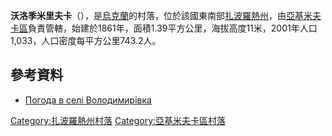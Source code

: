 {{coord|46|39|33|N|35|9|26|E|scale:100000|display=title}}

'''沃洛季米里夫卡'''（{{lang-uk|Володимирівка}}），是[[烏克蘭|烏克蘭]]的村落，位於該國東南部[[扎波羅熱州|扎波羅熱州]]，由[[亞基米夫卡區|亞基米夫卡區]]負責管轄，始建於1861年，面積1.39平方公里，海拔高度11米，2001年人口1,033，人口密度每平方公里743.2人。

==參考資料==
* [http://weather.in.ua/ua/zaporozhskaja/4473 Погода в селі Володимирівка] {{Wayback|url=http://weather.in.ua/ua/zaporozhskaja/4473 |date=20201027160023 }}

[[Category:扎波羅熱州村落|Category:扎波羅熱州村落]]
[[Category:亞基米夫卡區村落|Category:亞基米夫卡區村落]]


{{Zaporizhia-geo-stub}}
